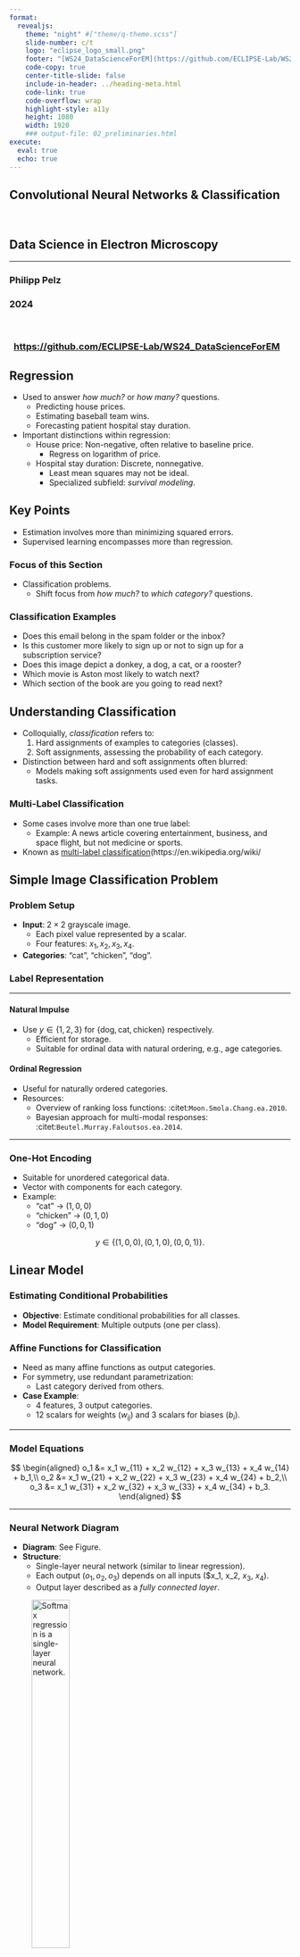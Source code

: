 ```yaml
---
format: 
  revealjs:
    theme: "night" #["theme/q-theme.scss"]
    slide-number: c/t
    logo: "eclipse_logo_small.png"
    footer: "[WS24_DataScienceForEM](https://github.com/ECLIPSE-Lab/WS24_DataScienceForEM)"
    code-copy: true
    center-title-slide: false
    include-in-header: ../heading-meta.html
    code-link: true
    code-overflow: wrap
    highlight-style: a11y
    height: 1080
    width: 1920
    ### output-file: 02_preliminaries.html
execute: 
  eval: true
  echo: true
---
```

## Convolutional Neural Networks & Classification
<br>
<h2> Data Science in Electron Microscopy </h2>

<hr>

<h3> Philipp Pelz </h3>

<h3> 2024 </h3>
<br>

<h3>  &nbsp; [https://github.com/ECLIPSE-Lab/WS24_DataScienceForEM](https://github.com/ECLIPSE-Lab/WS24_DataScienceForEM)
</h3>

##  Regression

- Used to answer *how much?* or *how many?* questions.
  - Predicting house prices.
  - Estimating baseball team wins.
  - Forecasting patient hospital stay duration.
- Important distinctions within regression:
  - House price: Non-negative, often relative to baseline price.
    - Regress on logarithm of price.
  - Hospital stay duration: Discrete, nonnegative.
    - Least mean squares may not be ideal.
    - Specialized subfield: *survival modeling*.

## Key Points

- Estimation involves more than minimizing squared errors.
- Supervised learning encompasses more than regression.

### Focus of this Section

- Classification problems.
  - Shift focus from *how much?* to *which category?* questions.


### Classification Examples

- Does this email belong in the spam folder or the inbox?
- Is this customer more likely to sign up or not to sign up for a subscription service?
- Does this image depict a donkey, a dog, a cat, or a rooster?
- Which movie is Aston most likely to watch next?
- Which section of the book are you going to read next?

## Understanding Classification

- Colloquially, *classification* refers to:
  1. Hard assignments of examples to categories (classes).
  2. Soft assignments, assessing the probability of each category.
- Distinction between hard and soft assignments often blurred:
  - Models making soft assignments used even for hard assignment tasks.

### Multi-Label Classification

- Some cases involve more than one true label:
  - Example: A news article covering entertainment, business, and space flight, but not medicine or sports.
- Known as [multi-label classification](https://en.wikipedia.org/wiki/

## Simple Image Classification Problem

### Problem Setup

- **Input**: $2 \times 2$ grayscale image.
  - Each pixel value represented by a scalar.
  - Four features: $x_1, x_2, x_3, x_4$.
- **Categories**: "cat", "chicken", "dog".

### Label Representation

---

#### Natural Impulse

- Use $y \in \{1, 2, 3\}$ for $\{\text{dog}, \text{cat}, \text{chicken}\}$ respectively.
  - Efficient for storage.
  - Suitable for ordinal data with natural ordering, e.g., age categories.

#### Ordinal Regression

- Useful for naturally ordered categories.
- Resources:
  - Overview of ranking loss functions: :citet:`Moon.Smola.Chang.ea.2010`.
  - Bayesian approach for multi-modal responses: :citet:`Beutel.Murray.Faloutsos.ea.2014`.

---

### One-Hot Encoding

- Suitable for unordered categorical data.
- Vector with components for each category.
- Example:
  - "cat" → $(1, 0, 0)$
  - "chicken" → $(0, 1, 0)$
  - "dog" → $(0, 0, 1)$

$$y \in \{(1, 0, 0), (0, 1, 0), (0, 0, 1)\}.$$


## Linear Model

### Estimating Conditional Probabilities

- **Objective**: Estimate conditional probabilities for all classes.
- **Model Requirement**: Multiple outputs (one per class).

### Affine Functions for Classification

- Need as many affine functions as output categories.
- For symmetry, use redundant parametrization:
  - Last category derived from others.
- **Case Example**:
  - 4 features, 3 output categories.
  - 12 scalars for weights ($w_{ij}$) and 3 scalars for biases ($b_i$).

---

### Model Equations

$$
\begin{aligned}
o_1 &= x_1 w_{11} + x_2 w_{12} + x_3 w_{13} + x_4 w_{14} + b_1,\\
o_2 &= x_1 w_{21} + x_2 w_{22} + x_3 w_{23} + x_4 w_{24} + b_2,\\
o_3 &= x_1 w_{31} + x_2 w_{32} + x_3 w_{33} + x_4 w_{34} + b_3.
\end{aligned}
$$

---

### Neural Network Diagram

- **Diagram**: See Figure.
- **Structure**:
  - Single-layer neural network (similar to linear regression).
  - Each output ($o_1, o_2, o_3$) depends on all inputs ($x_1, x_2, $x_3$, $x_4$).
  - Output layer described as a *fully connected layer*.


![Softmax regression is a single-layer neural network.](../img/softmaxreg.svg){width=40%}


---

### Concise Notation with Vectors and Matrices

- Use vectors and matrices for concise notation:
  - $\mathbf{o} = \mathbf{W} \mathbf{x} + \mathbf{b}$
  - Suited for mathematics and code implementation.

- **Weights and Biases**:
  - Weights gathered into a $3 \times 4$ matrix.
  - Biases $\mathbf{b} \in \mathbb{R}^3$ in a vector.


## The Softmax

### Limitations of Vector-Valued Regression

- Directly minimizing the difference between $\mathbf{o}$ and labels $\mathbf{y}$ has drawbacks:
  - No guarantee that outputs $o_i$ sum to 1 (expected for probabilities).
  - Outputs $o_i$ might be negative or exceed 1 even if they sum to 1.
- These issues complicate the estimation problem and make solutions brittle to outliers.

### Example Problem

- Positive linear dependency between number of bedrooms and likelihood of buying a house:
  - Probability might exceed 1 for a mansion.

---

### Solution: Squish the Outputs

#### Probit Model

- Assume outputs $\mathbf{o}$ are corrupted versions of $\mathbf{y}$:
  - $\mathbf{y} = \mathbf{o} + \mathbf{\epsilon}$, with $\epsilon_i \sim \mathcal{N}(0, \sigma^2)$.
  - Known as the [probit model](https://en.wikipedia.org/wiki/Probit_model), introduced by :citet:`Fechner.1860`.
  - Less effective and harder to optimize compared to softmax.

#### Softmax Function

- Use an exponential function: $P(y = i) \propto \exp o_i$.
  - Ensures nonnegative probabilities.
  - Monotonic relationship: Conditional class probability increases with $o_i$.

- Normalize to ensure probabilities sum to 1:
  - Divide each exponential value by their sum.

---

### Softmax Function

$$\hat{\mathbf{y}} = \mathrm{softmax}(\mathbf{o}) \quad \text{where}\quad \hat{y}_i = \frac{\exp(o_i)}{\sum_j \exp(o_j)}. (1)$$ 

- The largest coordinate of $\mathbf{o}$ corresponds to the most likely class according to $\hat{\mathbf{y}}$.
- Softmax preserves the ordering among its arguments:
  - To determine the highest probability class, compute:

$$
\operatorname*{argmax}_j \hat y_j = \operatorname*{argmax}_j o_j.
$$

---


## Vectorization
### Computational Efficiency with Vectorization

- **Minibatch**: $\mathbf{X} \in \mathbb{R}^{n \times d}$
  - $n$ examples, each with $d$ inputs.

- **Output Categories**: $q$ categories
  - Weights: $\mathbf{W} \in \mathbb{R}^{d \times q}$
  - Bias: $\mathbf{b} \in \mathbb{R}^{1 \times q}$

---

### Vectorized Equations

$$
\begin{aligned}
\mathbf{O} &= \mathbf{X} \mathbf{W} + \mathbf{b}, \\
\hat{\mathbf{Y}} & = \mathrm{softmax}(\mathbf{O}).
\end{aligned}
(2) $$


- **Efficiency**: Converts the dominant operation to matrix-matrix product $\mathbf{X} \mathbf{W}$.
- **Rowwise Softmax**: 
  - Exponentiate entries in each row of $\mathbf{O}$.
  - Normalize by the sum for each row.

---

### Numerical Stability

- **Care Needed**: Avoid overflow/underflow with large numbers.
- **Deep Learning Frameworks**: Handle these issues automatically.


## Loss Function
### Mapping Features to Probabilities

- Goal: Optimize the accuracy of mapping from features $\mathbf{x}$ to probabilities $\mathbf{\hat{y}}$.
- Method: Maximum likelihood estimation.
  - Same concept as used for probabilistic justification of mean squared error loss in normal_distribution_and_squared_loss.

---

### Log-Likelihood

- **Softmax Output**: Vector $\hat{\mathbf{y}}$ interpreted as estimated conditional probabilities:
  - Example: $\hat{y}_1 = P(y=\text{cat} \mid \mathbf{x})$.
- **Dataset Representation**:
  - Features: $\mathbf{X}$
  - Labels: $\mathbf{Y}$ (one-hot encoded).
- **Probability Comparison**:
  - Compare estimated probabilities with actual classes:
  
$$
P(\mathbf{Y} \mid \mathbf{X}) = \prod_{i=1}^n P(\mathbf{y}^{(i)} \mid \mathbf{x}^{(i)}).
$$

- **Factorization**: Assumes each label is drawn independently

---

### Negative Log-Likelihood

$$
-\log P(\mathbf{Y} \mid \mathbf{X}) = \sum_{i=1}^n -\log P(\mathbf{y}^{(i)} \mid \mathbf{x}^{(i)})
= \sum_{i=1}^n l(\mathbf{y}^{(i)}, \hat{\mathbf{y}}^{(i)}),
$$

- **Loss Function**: For any pair of label $\mathbf{y}$ and model prediction $\hat{\mathbf{y}}$ over $q$ classes:

$$
l(\mathbf{y}, \hat{\mathbf{y}}) = - \sum_{j=1}^q y_j \log \hat{y}_j. (3)
$$

---

### Cross-Entropy Loss

- **Definition**: Loss function in (3) is called *cross-entropy loss*.
- **One-Hot Vector**: $\mathbf{y}$ is a one-hot vector of length $q$.
  - Sum over all coordinates $j$ vanishes for all but one term.

### Properties of Cross-Entropy Loss

- **Bounded Below by 0**: Loss $l(\mathbf{y}, \hat{\mathbf{y}})$ is bounded from below by $0$ when $\hat{y}$ is a probability vector.
  - No single entry larger than $1$, negative logarithm cannot be lower than $0$.
  - $l(\mathbf{y}, \hat{\mathbf{y}}) = 0$ only if the actual label is predicted with certainty.
  - Predicting with certainty requires input $o_i$ to go to infinity (or others to negative infinity).

- **Infinite Loss**: Assigning a probability of $0$ incurs infinite loss ($-\log 0 = \infty$).
  - High confidence errors result in infinite loss.

---

## Softmax and Cross-Entropy Loss
:label:`subsec_softmax_and_derivatives`

### Calculation of Softmax and Cross-Entropy Loss

- **Combining Equations**:
  - Plugging (1) into the definition of the loss in (3):

$$
\begin{aligned}
l(\mathbf{y}, \hat{\mathbf{y}}) &=  - \sum_{j=1}^q y_j \log \frac{\exp(o_j)}{\sum_{k=1}^q \exp(o_k)} \\
&= \sum_{j=1}^q y_j \log \sum_{k=1}^q \exp(o_k) - \sum_{j=1}^q y_j o_j \\
&= \log \sum_{k=1}^q \exp(o_k) - \sum_{j=1}^q y_j o_j.
\end{aligned}
$$

---

### Derivative with Respect to Logit $o_j$

$$
\partial_{o_j} l(\mathbf{y}, \hat{\mathbf{y}}) = \frac{\exp(o_j)}{\sum_{k=1}^q \exp(o_k)} - y_j = \mathrm{softmax}(\mathbf{o})_j - y_j.
$$

- **Interpretation**:
  - Derivative is the difference between model probability (softmax) and actual label (one-hot vector).
  - Similar to regression where gradient was the difference between observation $y$ and estimate $\hat{y}$.
  - In exponential family models, gradients of log-likelihood are given by this term, making gradient computation easy.

---

### Distribution Over Outcomes

- **General Case**:
  - Observe entire distribution over outcomes.
  - Label $\mathbf{y}$ as a probability vector (e.g., $(0.1, 0.2, 0.7)$) instead of binary vector.

- **Mathematical Consistency**:
  - The same loss function $l$ in (3) applies.
  - Represents expected value of the loss for a distribution over labels.

### Cross-Entropy Loss

- **Definition**:
  - Measures the number of bits to encode actual observation $\mathbf{y}$ relative to prediction $\hat{\mathbf{y}}$.
  - Commonly used for classification problems.

- **Information Theory**:
  - Basic explanation relates to encoding efficiency.
  - For detailed information, refer to:
    - :citet:`Cover.Thomas.1999`
    - :citet:`mackay2003information`



## Information Theory Basics

Many deep learning papers use intuition and terms from information theory. To make sense of them, we need some common language. This is a survival guide.
*Information theory* deals with the problem of encoding, decoding, transmitting, and manipulating information (also known as data).

### Entropy

- **Central Idea**: Quantify the amount of information contained in data, placing a limit on data compression.
- **Definition**: For a distribution $P$, its *entropy* is:

$$
H[P] = \sum_j - P(j) \log P(j). (1)
$$

---

- **Fundamental Theorem**: To encode data drawn randomly from distribution $P$, we need at least $H[P]$ "nats" to encode it.
  - **Nat**: Equivalent of a bit but using base $e$ instead of base 2.
  - 1 nat ≈ 1.44 bits.

### Surprisal

- **Compression and Prediction**: Easy-to-predict data is easy to compress.
  - Example: A data stream where every token is the same is easy to predict and compress.
- **Surprise**: Greater when an event has a lower assigned probability.
  - Claude Shannon quantified *surprisal* at observing an event $j$ with probability $P(j)$ as $\log \frac{1}{P(j)} = -\log P(j)$.
- **Expected Surprisal**: Entropy defined in Eq (1) is the *expected surprisal* when probabilities match the data-generating process.

## Cross-Entropy Revisited

### Definition and Interpretation

- **Entropy**: The level of surprise experienced by someone who knows the true probability.
- **Cross-Entropy**: The expected surprisal of an observer with subjective probabilities $Q$ upon seeing data generated according to probabilities $P$.
  - Denoted as $H(P, Q)$.
  - Formula: $H(P, Q) \stackrel{\mathrm{def}}{=} \sum_j - P(j) \log Q(j)$.
  - Lowest cross-entropy achieved when $P = Q$: $H(P, P) = H(P)$.

### Cross-Entropy in Classification

- Two perspectives on cross-entropy classification objective:
  1. Maximizing the likelihood of observed data.
  2. Minimizing surprisal (and thus the number of bits) required to communicate the labels.

## Summary and Discussion

### Key Points

- Introduced the first nontrivial loss function for optimizing over *discrete* output spaces.
- Used a probabilistic approach, treating discrete categories as instances of draws from a probability distribution.
- Encountered the softmax activation function, transforming neural network outputs into valid discrete probability distributions.
- Derivative of cross-entropy loss combined with softmax is similar to the derivative of squared error (difference between expected behavior and prediction).
- Briefly touched on connections to statistical physics and information theory.


## Exercises

1. We can explore the connection between exponential families and the softmax in some more depth.
    1. Compute the second derivative of the cross-entropy loss $l(\mathbf{y},\hat{\mathbf{y}})$ for the softmax.
    1. Compute the variance of the distribution given by $\mathrm{softmax}(\mathbf{o})$ and show that it matches the second derivative computed above.
1. Assume that we have three classes which occur with equal probability, i.e., the probability vector is $(\frac{1}{3}, \frac{1}{3}, \frac{1}{3})$.
    1. What is the problem if we try to design a binary code for it?
    1. Can you design a better code? Hint: what happens if we try to encode two independent observations? What if we encode $n$ observations jointly?
1. When encoding signals transmitted over a physical wire, engineers do not always use binary codes. For instance, [PAM-3](https://en.wikipedia.org/wiki/Ternary_signal) uses three signal levels $\{-1, 0, 1\}$ as opposed to two levels $\{0, 1\}$. How many ternary units do you need to transmit an integer in the range $\{0, \ldots, 7\}$? Why might this be a better idea in terms of electronics?

---

1. The [Bradley-Terry model](https://en.wikipedia.org/wiki/Bradley%E2%80%93Terry_model) uses
a logistic model to capture preferences. For a user to choose between apples and oranges one
assumes scores $o_{\mathrm{apple}}$ and $o_{\mathrm{orange}}$. Our requirements are that larger scores should lead to a higher likelihood in choosing the associated item and that
the item with the largest score is the most likely one to be chosen :cite:`Bradley.Terry.1952`.
    1. Prove that the softmax satisfies this requirement.
    1. What happens if you want to allow for a default option of choosing neither apples nor oranges? Hint: now the user has 3 choices.
1. Softmax derives its name from the following mapping: $\mathrm{RealSoftMax}(a, b) = \log (\exp(a) + \exp(b))$.
    1. Prove that $\mathrm{RealSoftMax}(a, b) > \mathrm{max}(a, b)$.
    1. How small can you make the difference between both functions? Hint: without loss of
    generality you can set $b = 0$ and $a \geq b$.
    1. Prove that this holds for $\lambda^{-1} \mathrm{RealSoftMax}(\lambda a, \lambda b)$, provided that $\lambda > 0$.
    1. Show that for $\lambda \to \infty$ we have $\lambda^{-1} \mathrm{RealSoftMax}(\lambda a, \lambda b) \to \mathrm{max}(a, b)$.
    1. What does the soft-min look like?
    1. Extend this to more than two numbers.

---

1. The function $g(\mathbf{x}) \stackrel{\mathrm{def}}{=} \log \sum_i \exp x_i$ is sometimes also referred to as the [log-partition function](https://en.wikipedia.org/wiki/Partition_function_(mathematics)).
    1. Prove that the function is convex. Hint: to do so, use the fact that the first derivative amounts to the probabilities from the softmax function and show that the second derivative is the variance.
    1. Show that $g$ is translation invariant, i.e., $g(\mathbf{x} + b) = g(\mathbf{x})$.
    1. What happens if some of the coordinates $x_i$ are very large? What happens if they're all very small?
    1. Show that if we choose $b = \mathrm{max}_i x_i$ we end up with a numerically stable implementation.
1. Assume that we have some probability distribution $P$. Suppose we pick another distribution $Q$ with $Q(i) \propto P(i)^\alpha$ for $\alpha > 0$.
    1. Which choice of $\alpha$ corresponds to doubling the temperature? Which choice corresponds to halving it?
    1. What happens if we let the temperature converge to $0$?
    1. What happens if we let the temperature converge to $\infty$?


## The Image Classification Dataset

### MNIST Dataset

- **Overview**: Widely used for image classification of handwritten digits.
  - **Reference**: [MNIST dataset](https://en.wikipedia.org/wiki/MNIST_database) :cite:`LeCun.Bottou.Bengio.ea.1998`.
  - **Content**: 60,000 images of $28 \times 28$ pixels resolution (plus a test dataset of 10,000 images).

- **Historical Context**:
  - Released in the 1990s, it was a formidable challenge for machine learning algorithms.
  - Example of state-of-the-art equipment at the time: Sun SPARCStation 5 with 64MB RAM and 5 MFLOPs (AT&T Bell Laboratories, 1995).

- **Impact**:
  - High accuracy on digit recognition was crucial for automating letter sorting for the USPS in the 1990s.
  - Algorithms achieving error rates below 1%:
    - Deep networks like LeNet-5 :cite:`LeCun.Jackel.Bottou.ea.1995`.
    - Support vector machines with invariances :cite:`Scholkopf.Burges.Vapnik.1996`.
    - Tangent distance classifiers :cite:`Simard.LeCun.Denker.ea.1998`.

---

### MNIST as a Benchmark

- **Historical Significance**: Served as the reference for comparing machine learning algorithms for over a decade.
- **Current Relevance**:
  - Simple models achieve classification accuracy over 95%.
  - Unsuitable for distinguishing between stronger and weaker models due to high levels of accuracy.
  - Skewed algorithmic development towards methods that excel with clean datasets.

### Transition to Fashion-MNIST

- **Limitations of MNIST**: More of a sanity check than a benchmark today.
- **ImageNet**:
  - Poses a more relevant challenge :cite:`Deng.Dong.Socher.ea.2009`.
  - Too large for interactive examples and illustrations in this context.
  
---

- **Fashion-MNIST**:
  - Released in 2017 :cite:`Xiao.Rasul.Vollgraf.2017`.
  - Contains images of 10 categories of clothing at $28 \times 28$ pixels resolution.
  - Used as a substitute for MNIST in upcoming sections.




```.python
%matplotlib inline
import time
from d2l import torch as d2l
import torch
import torchvision
from torchvision import transforms

d2l.use_svg_display()
```

### Loading the Dataset

Since it is such a frequently used dataset, all major frameworks provide preprocessed versions of it. We can [**download and read the Fashion-MNIST dataset into memory using built-in framework utilities.**]

```.python
class FashionMNIST(d2l.DataModule):  #@save
    """The Fashion-MNIST dataset."""
    def __init__(self, batch_size=64, resize=(28, 28)):
        super().__init__()
        self.save_hyperparameters()
        trans = transforms.Compose([transforms.Resize(resize),
                                    transforms.ToTensor()])
        self.train = torchvision.datasets.FashionMNIST(
            root=self.root, train=True, transform=trans, download=True)
        self.val = torchvision.datasets.FashionMNIST(
            root=self.root, train=False, transform=trans, download=True)
```

---

### Fashion-MNIST Dataset

- **Content**: Images from 10 categories.
  - Each category represented by:
    - 6,000 images in the training dataset.
    - 1,000 images in the test dataset.

- **Dataset Sizes**:
  - **Training Set**: 60,000 images.
  - **Test Set**: 10,000 images.

- **Purpose of Test Dataset**: Used exclusively for evaluating model performance, not for training.


```.python
data = FashionMNIST(resize=(32, 32))
len(data.train), len(data.val)
```

---

### Image Characteristics

- **Grayscale Images**: Upscaled to $32 \times 32$ pixels resolution.
  - Similar to original MNIST dataset (binary black and white images).

- **Modern Image Data**:
  - Typically has 3 channels (red, green, blue).
  - Hyperspectral images can have over 100 channels (e.g., HyMap sensor has 126 channels).

- **Storage Convention**:
  - Images stored as a $c \times h \times w$ tensor.
  - $c$ = number of color channels.
  - $h$ = height.
  - $w$ = width.


```.python
data.train[0][0].shape
```

The categories of Fashion-MNIST have human-understandable names. 
The following convenience method converts between numeric labels and their names.

```.python
@d2l.add_to_class(FashionMNIST)  #@save
def text_labels(self, indices):
    """Return text labels."""
    labels = ['t-shirt', 'trouser', 'pullover', 'dress', 'coat',
              'sandal', 'shirt', 'sneaker', 'bag', 'ankle boot']
    return [labels[int(i)] for i in indices]
```

### Reading a Minibatch

- **Data Iterator**: Utilizes built-in data iterator for reading from training and test sets.
- **Minibatch Size**: At each iteration, a data iterator reads a minibatch of data with size `batch_size`.
- **Shuffling**: Randomly shuffle the examples for the training data iterator to ensure better training performance.



```.python
@d2l.add_to_class(FashionMNIST)  #@save
def get_dataloader(self, train):
    data = self.train if train else self.val
    return torch.utils.data.DataLoader(data, self.batch_size, shuffle=train,
                                       num_workers=self.num_workers)
```


To see how this works, let's load a minibatch of images by invoking the `train_dataloader` method. It contains 64 images.

```.python
X, y = next(iter(data.train_dataloader()))
print(X.shape, X.dtype, y.shape, y.dtype)
```

### Performance of Data Loading

- **Time to Read Images**: Not extremely fast, but sufficient for our needs.
- **Context**: Processing images with a deep network takes significantly longer than loading them.
- **Conclusion**: The data loader's speed ensures that training a network will not be IO constrained.


```.python
tic = time.time()
for X, y in data.train_dataloader():
    continue
f'{time.time() - tic:.2f} sec'
```
### Visualization

- **Frequent Use**: We'll use the Fashion-MNIST dataset frequently.
- **Convenience Function**: `show_images` function to visualize images and labels.
  - Implementation details in the appendix.

```python
def show_images(imgs, num_rows, num_cols, titles=None, scale=1.5):  #@save
    """Plot a list of images."""
    raise NotImplementedError
```


```.python
@d2l.add_to_class(FashionMNIST)  #@save
def visualize(self, batch, nrows=1, ncols=8, labels=[]):
    X, y = batch
    if not labels:
        labels = self.text_labels(y)
    if tab.selected('mxnet', 'pytorch'):
        d2l.show_images(X.squeeze(1), nrows, ncols, titles=labels)
    if tab.selected('tensorflow'):
        d2l.show_images(tf.squeeze(X), nrows, ncols, titles=labels)
    if tab.selected('jax'):
        d2l.show_images(jnp.squeeze(X), nrows, ncols, titles=labels)

batch = next(iter(data.val_dataloader()))
data.visualize(batch)
```

We are now ready to work with the Fashion-MNIST dataset in the sections that follow.

### Summary

- **Dataset**: Fashion-MNIST
  - Apparel classification dataset with images representing 10 categories.
  - Used to evaluate various network designs from simple linear models to advanced residual networks.

- **Image Data**:
  - Read as a tensor of shape (batch size, number of channels, height, width).
  - Current images are grayscale (visualized with a false color palette for improved visibility).

- **Data Iterators**:
  - Essential for efficient performance.
  - Utilize GPUs for efficient preprocessing tasks like image decompression and video transcoding.
  - Use well-implemented data iterators to leverage high-performance computing and avoid slowing down the training loop.



### Exercises

1. Does reducing the `batch_size` (for instance, to 1) affect the reading performance?
1. The data iterator performance is important. Do you think the current implementation is fast enough? Explore various options to improve it. Use a system profiler to find out where the bottlenecks are.
1. Check out the framework's online API documentation. Which other datasets are available?

## The Base Classification Model
:label:`sec_classification`

- **Observation**: Implementations from scratch and concise implementations using frameworks are similar for both regression and classification.
- **Purpose**: Since many models in this book deal with classification, we aim to add functionalities to support this setting specifically.
- **Base Class**: This section provides a base class for classification models to simplify future code.


```.python
from d2l import torch as d2l
import torch
```

---

### The `Classifier` Class

- **Definition**: `Classifier` class.
- **Validation Step**:
  - Reports both the loss value and classification accuracy on a validation batch.
  - Update every `num_val_batches` batches.
  - Generates averaged loss and accuracy on the whole validation data.
  - Average numbers may not be exact if the last batch contains fewer examples, but this is ignored for simplicity.

```.python
class Classifier(d2l.Module):  #@save
    """The base class of classification models."""
    def validation_step(self, batch):
        Y_hat = self(*batch[:-1])
        self.plot('loss', self.loss(Y_hat, batch[-1]), train=False)
        self.plot('acc', self.accuracy(Y_hat, batch[-1]), train=False)
```

---

By default we use a stochastic gradient descent optimizer, operating on minibatches, just as we did in the context of linear regression.

```.python
@d2l.add_to_class(d2l.Module)  #@save
def configure_optimizers(self):
    return torch.optim.SGD(self.parameters(), lr=self.lr)
```

---

### Accuracy

- **Predicted Probability Distribution**: `y_hat`
  - Choose the class with the highest predicted probability for hard predictions.
  - Example: Gmail categorizing emails into "Primary", "Social", "Updates", "Forums", or "Spam".

- **Correct Predictions**: When predictions match the label class `y`.
  - **Classification Accuracy**: Fraction of correct predictions.
  - Difficult to optimize directly as it is not differentiable, but crucial for performance measurement and benchmarks.
  - Almost always reported when training classifiers.

---

- **Computing Accuracy**:
  - Assume `y_hat` is a matrix with prediction scores for each class in the second dimension.
  - Use `argmax` to get the predicted class index for the largest entry in each row.
  - Compare predicted class with ground-truth `y` elementwise.
  - Convert `y_hat`'s data type to match `y` to ensure correct comparisons.
  - Result: Tensor with 0 (false) and 1 (true) entries.
  - Sum the tensor to get the number of correct predictions.


```.python
@d2l.add_to_class(Classifier)  #@save
def accuracy(self, Y_hat, Y, averaged=True):
    """Compute the number of correct predictions."""
    Y_hat = d2l.reshape(Y_hat, (-1, Y_hat.shape[-1]))
    preds = d2l.astype(d2l.argmax(Y_hat, axis=1), Y.dtype)
    compare = d2l.astype(preds == d2l.reshape(Y, -1), d2l.float32)
    return d2l.reduce_mean(compare) if averaged else compare
```

## Summary

- **Common Problem**: Classification is common enough to warrant its own convenience functions.
- **Central Importance**: *Accuracy* of the classifier.
  - Often the primary measure of performance.
- **Training Objectives**: 
  - Train classifiers to optimize various objectives for statistical and computational reasons.
  - Regardless of the loss function minimized during training, assessing accuracy empirically is crucial.
- **Convenience Method**: Useful to have methods for assessing classifier accuracy.


## Exercises

1. Denote by $L_v$ the validation loss, and let $L_v^q$ be its quick and dirty estimate computed by the loss function averaging in this section. Lastly, denote by $l_v^b$ the loss on the last minibatch. Express $L_v$ in terms of $L_v^q$, $l_v^b$, and the sample and minibatch sizes.
1. Show that the quick and dirty estimate $L_v^q$ is unbiased. That is, show that $E[L_v] = E[L_v^q]$. Why would you still want to use $L_v$ instead?
1. Given a multiclass classification loss, denoting by $l(y,y')$ the penalty of estimating $y'$ when we see $y$ and given a probabilty $p(y \mid x)$, formulate the rule for an optimal selection of $y'$. Hint: express the expected loss, using $l$ and $p(y \mid x)$.

## Softmax Regression Implementation from Scratch
### Implementing Softmax Regression

- **Fundamental Concept**: Softmax regression is a foundational model.
- **Importance**: Essential to understand and implement it yourself.
- **Approach**:
  - Define softmax-specific aspects of the model.
  - Reuse components from the linear regression section, including the training loop.


```.python
from d2l import torch as d2l
import torch
```

---

### The Softmax

- **Key Concept**: Mapping from scalars to probabilities.
- **Sum Operator**: Recall the operation of the sum operator along specific dimensions in a tensor, as discussed in :numref:`subsec_lin-alg-reduction` and :numref:`subsec_lin-alg-non-reduction`.

- **Example**:
  - Given a matrix `X`, sum over all elements by default or over elements in the same axis.
  - The `axis` variable allows for computing row and column sums.



```.python
X = d2l.tensor([[1.0, 2.0, 3.0], [4.0, 5.0, 6.0]])
d2l.reduce_sum(X, 0, keepdims=True), d2l.reduce_sum(X, 1, keepdims=True)
```

---

- **Computing the Softmax**: Requires three steps:
  1. Exponentiation of each term.
  2. Sum over each row to compute the normalization constant for each example.
  3. Division of each row by its normalization constant, ensuring the result sums to 1.

$$
\mathrm{softmax}(\mathbf{X})_{ij} = \frac{\exp(\mathbf{X}_{ij})}{\sum_k \exp(\mathbf{X}_{ik})}.
$$

---

- **Partition Function**:
  - The (logarithm of the) denominator is called the (log) *partition function*.
  - Introduced in [statistical physics](https://en.wikipedia.org/wiki/Partition_function_(statistical_mechanics)) to sum over all possible states in a thermodynamic ensemble.

- **Implementation**: The implementation is straightforward.


```.python
def softmax(X):
    X_exp = d2l.exp(X)
    partition = d2l.reduce_sum(X_exp, 1, keepdims=True)
    return X_exp / partition  ## The broadcasting mechanism is applied here
```

---

- **Input Transformation**: For any input `X`, [**each element is turned into a non-negative number, and each row sums up to 1**], as required for a probability.

- **Caution**:
  - The code above is *not* robust against very large or very small arguments.
  - While sufficient to illustrate the concept, do *not* use this code verbatim for serious purposes.

- **Best Practice**:
  - Deep learning frameworks have built-in protections.
  - Use the built-in softmax functions in deep learning frameworks going forward.


```.python
X = d2l.rand((2, 5))
X_prob = softmax(X)
X_prob, d2l.reduce_sum(X_prob, 1)
```

---

### The Model

- **Softmax Regression Model**: We now have everything needed to implement the softmax regression model.

- **Instance Representation**:
  - Each instance represented by a fixed-length vector.
  - Raw data consists of $28 \times 28$ pixel images.
  - [**Flatten each image, treating them as vectors of length 784.**]

- **Future Improvements**: 
  - Later chapters will introduce convolutional neural networks to exploit spatial structure more effectively.

- **Outputs**:
  - Number of outputs equals the number of classes.
  - (**Dataset has 10 classes, so the network has an output dimension of 10.**)

---

- **Weights and Biases**:
  - Weights: $784 \times 10$ matrix.
  - Biases: $1 \times 10$ dimensional row vector.
  - Initialize weights `W` with Gaussian noise.
  - Initialize biases as zeros.

```.python

class SoftmaxRegressionScratch(d2l.Classifier):
    def __init__(self, num_inputs, num_outputs, lr, sigma=0.01):
        super().__init__()
        self.save_hyperparameters()
        self.W = torch.normal(0, sigma, size=(num_inputs, num_outputs),
                              requires_grad=True)
        self.b = torch.zeros(num_outputs, requires_grad=True)

    def parameters(self):
        return [self.W, self.b]
```

---

### Model Implementation

- **Mapping Input to Output**: 
  - The code below defines the network's mapping from input to output.
  - Each $28 \times 28$ pixel image in the batch is flattened into a vector using `reshape` before passing through the model.

```python
class SoftmaxRegression(nn.Module):
    def __init__(self, num_inputs, num_outputs):
        super(SoftmaxRegression, self).__init__()
        self.linear = nn.Linear(num_inputs, num_outputs)

    def forward(self, X):
        X = X.reshape((-1, 784))  # Flatten each image
        return self.linear(X)
```

```.python
@d2l.add_to_class(SoftmaxRegressionScratch)
def forward(self, X):
    X = d2l.reshape(X, (-1, self.W.shape[0]))
    return softmax(d2l.matmul(X, self.W) + self.b)
```

---

### The Cross-Entropy Loss

- **Common Loss Function**: 
  - The cross-entropy loss function is perhaps the most common in deep learning.
  - Widely used in classification problems, more so than regression problems.

- **Definition**:
  - Cross-entropy takes the negative log-likelihood of the predicted probability assigned to the true label.
  - Avoid Python for-loops for efficiency; use indexing instead.
  - One-hot encoding in $\mathbf{y}$ allows selecting matching terms in $\hat{\mathbf{y}}$.

- **Example**:
  - Create sample data `y_hat` with 2 examples of predicted probabilities over 3 classes and their corresponding labels `y`.
  - Correct labels: $0$ and $2$ (i.e., the first and third class).
  - Use `y` as indices of probabilities in `y_hat` to pick out terms efficiently.

---


```.python
y = d2l.tensor([0, 2])
y_hat = d2l.tensor([[0.1, 0.3, 0.6], [0.3, 0.2, 0.5]])
y_hat[[0, 1], y]
```


Now we can (**implement the cross-entropy loss function**) by averaging over the logarithms of the selected probabilities.

---

```.python
def cross_entropy(y_hat, y):
    return -d2l.reduce_mean(d2l.log(y_hat[list(range(len(y_hat))), y]))

cross_entropy(y_hat, y)
```


```.python
@d2l.add_to_class(SoftmaxRegressionScratch)
def loss(self, y_hat, y):
    return cross_entropy(y_hat, y)
```

## Training

- **Reusing `fit` Method**: Use the `fit` method defined in :numref:`sec_linear_scratch` to [**train the model with 10 epochs.**]
- **Adjustable Hyperparameters**:
  - **Number of epochs** (`max_epochs`)
  - **Minibatch size** (`batch_size`)
  - **Learning rate** (`lr`)
  - These hyperparameters are not learned during the primary training loop but influence model performance.
  
- **Hyperparameter Tuning**:
  - Choose values based on the *validation* split of the data.
  - Evaluate the final model on the *test* split.

- **Evaluation**:
  - Treat the test data of Fashion-MNIST as the validation set.
  - Report validation loss and validation accuracy on this split.

---

```.python
data = d2l.FashionMNIST(batch_size=256)
model = SoftmaxRegressionScratch(num_inputs=784, num_outputs=10, lr=0.1)
trainer = d2l.Trainer(max_epochs=10)
trainer.fit(model, data)
```

### Prediction

Now that training is complete,
our model is ready to [**classify some images.**]

```.python
X, y = next(iter(data.val_dataloader()))
if tab.selected('pytorch', 'mxnet', 'tensorflow'):
    preds = d2l.argmax(model(X), axis=1)
if tab.selected('jax'):
    preds = d2l.argmax(model.apply({'params': trainer.state.params}, X), axis=1)
preds.shape
```

### Error Analysis

- **Focus**: More interested in images labeled *incorrectly*.
- **Visualization**:
  - Compare actual labels (first line of text output) with model predictions (second line of text output).


```.python
wrong = d2l.astype(preds, y.dtype) != y
X, y, preds = X[wrong], y[wrong], preds[wrong]
labels = [a+'\n'+b for a, b in zip(
    data.text_labels(y), data.text_labels(preds))]
data.visualize([X, y], labels=labels)
```

## Summary

- **Experience Gained**:
  - Solving linear regression and classification problems.
  - Reached the state of the art of 1960-1970s statistical modeling.

- **Next Steps**:
  - Learn how to leverage deep learning frameworks.
  - Implement models more efficiently using these frameworks.


## Exercises

1. In this section, we directly implemented the softmax function based on the mathematical definition of the softmax operation. As discussed in :numref:`sec_softmax` this can cause numerical instabilities.
    1. Test whether `softmax` still works correctly if an input has a value of $100$?
    1. Test whether `softmax` still works correctly if the largest of all inputs is smaller than $-100$?
    1. Implement a fix by looking at the value relative to the largest entry in the argument.
1. Implement a `cross_entropy` function that follows the definition of the cross-entropy loss function $\sum_i y_i \log \hat{y}_i$.
    1. Try it out in the code example above.
    1. Why do you think it runs more slowly?
    1. Should you use it? In which cases would it make sense?
    1. What do you need to be careful of? Hint: consider the domain of the logarithm.
1. Is it always a good idea to return the most likely label? For example, would you do this for medical diagnosis? How would you try to address this?
1. Assume that we want to use softmax regression to predict the next word based on some features. What are some problems that might arise from a large vocabulary?
1. Experiment with the hyperparameters of the code above. In particular:
    1. Plot how the validation loss changes as you change the learning rate.
    1. Do the validation and training loss change as you change the minibatch size? How large or small do you need to go before you see an effect?



## Generalization and Overfitting

- **Focus**: Tackling multiclass classification with linear neural networks, softmax functions, and cross-entropy loss.
  - Interpreted model outputs as probabilistic predictions.
  - Derived the cross-entropy loss function (negative log likelihood).
  - Fitted the model to the training set.

- **Goal**: Learn *general patterns* assessed empirically on previously unseen data (the test set).
  - High accuracy on the training set is meaningless if it only reflects memorization.

- **Problem with Memorization**:
  - Perfect accuracy on the training set can be achieved by memorizing the dataset.
  - Memorization doesn't help classify new examples.
  - Without further guidance, new examples might require random guessing.

---

- **Key Questions**:
  1. How many test examples are needed to precisely estimate the accuracy of classifiers on the underlying population?
  2. What happens if we keep evaluating models on the same test set repeatedly?
  3. Why should fitting our linear models to the training set fare better than naive memorization?

## Overfitting and Generalization

- **Previous Coverage**:
  - Basics of overfitting and generalization discussed in :numref:`sec_generalization_basics` in the context of linear regression.
  
- **Current Chapter**:
  - Delve deeper into foundational ideas of statistical learning theory.
  - Explore guarantees of generalization *a priori*.

- **Generalization Guarantees**:
  - For many models, we can guarantee generalization within an upper bound $\epsilon$ on the generalization gap.
  - Determine the required number of samples $n$ to ensure the empirical error lies within $\epsilon$ of the true error, for any data generating distribution.
  
---

- **Practical Utility**:
  - These guarantees are profound but limited in practical use for deep learning practitioners.
  - Ensuring generalization of deep neural networks *a priori* would require an absurd number of examples (potentially trillions).
  - In practice, deep neural networks generalize well with far fewer examples (thousands).

- **Practical Approach**:
  - Forgo *a priori* guarantees.
  - Employ methods based on past performance on similar problems.
  - Certify generalization *post hoc* through empirical evaluations.

- **Future Discussion**:
  - Revisit generalization in :numref:`chap_perceptrons`.
  - Provide an introduction to the scientific literature explaining why deep neural networks generalize in practice.


## The Test Set

- **Role of Test Sets**:
  - Used as the gold standard method for assessing generalization error.
  
- **Focus**:
  - Discuss properties of generalization error estimates using a fixed classifier $f$.
  - Assume a *fresh* dataset of examples $\mathcal{D} = {(\mathbf{x}^{(i)},y^{(i)})}_{i=1}^n$ not used to train the classifier.

- **Empirical Error**:
  - Fraction of instances where the prediction $f(\mathbf{x}^{(i)})$ disagrees with the true label $y^{(i)}$.
  - Given by:

$$\epsilon_\mathcal{D}(f) = \frac{1}{n}\sum_{i=1}^n \mathbf{1}(f(\mathbf{x}^{(i)}) \neq y^{(i)}).$$

---

- **Population Error**:
  - Expected fraction of examples in the underlying population (distribution $P(X,Y)$) where the classifier disagrees with the true label.
  - Given by:

$$\epsilon(f) =  E_{(\mathbf{x}, y) \sim P} \mathbf{1}(f(\mathbf{x}) \neq y) =
\int\int \mathbf{1}(f(\mathbf{x}) \neq y) p(\mathbf{x}, y) \;d\mathbf{x} dy.$$

## Estimating Population Error

- **Population Error**:
  - $\epsilon(f)$ is the actual quantity of interest but cannot be directly observed.
  - Similar to estimating the average height in a large population without measuring every individual.

- **Empirical Error as Estimator**:
  - Test set $\mathcal{D}$ is statistically representative of the population.
  - $\epsilon_\mathcal{D}(f)$ serves as a statistical estimator of $\epsilon(f)$.

---

- **Mean Estimation**:
  - Estimating population error is a classic problem of mean estimation (see :numref:`sec_prob`).
  - Central limit theorem: With $n$ random samples drawn from any distribution with mean $\mu$ and standard deviation $\sigma$, the sample average $\hat{\mu}$ approximates a normal distribution centered at $\mu$ with standard deviation $\sigma/\sqrt{n}$.

- **Convergence Rate**:
  - As the number of examples grows, test error $\epsilon_\mathcal{D}(f)$ approaches true error $\epsilon(f)$ at a rate of $\mathcal{O}(1/\sqrt{n})$.
  - To estimate test error twice as precisely, collect four times as large a test set.
  - To reduce test error by a factor of one hundred, collect ten thousand times as large a test set.

---

- **Bernoulli Random Variable**:
  - Random variable $\mathbf{1}(f(X) \neq Y)$ can take values 0 and 1 (Bernoulli random variable).
  - Parameter indicating probability of value 1 is the true error rate $\epsilon(f)$.
  - Variance $\sigma^2$ of a Bernoulli distribution is $\epsilon(f)(1-\epsilon(f))$.
  - Variance is highest when the true error rate is close to 0.5 and lower when close to 0 or 1.

- **Asymptotic Standard Deviation**:
  - Asymptotic standard deviation of $\epsilon_\mathcal{D}(f)$ over $n$ test samples cannot be greater than $\sqrt{0.25/n}$.

## Estimating Population Error (Continued)

- **Finite Sample Considerations**:
  - Asymptotic rate characterizes behavior as test set size approaches infinity.
  - For $\epsilon_\mathcal{D}(f)$ to approximate $\epsilon(f)$ within $\pm 0.01$ (one standard deviation), collect roughly 2500 samples.
  - For a 95% confidence interval ($\epsilon_\mathcal{D}(f) \in \epsilon(f) \pm 0.01$), collect 10000 samples.

- **Popular Benchmarks**:
  - Test set sizes for many popular benchmarks in machine learning are around 10000 samples.
  - Improvements of $0.01$ in error rates are significant, especially when error rates are close to $0$.

---

- **Finite Sample Bounds**:
  - Asymptotic analysis provides general insights but for finite samples, use Hoeffding's inequality:

$$P(\epsilon_\mathcal{D}(f) - \epsilon(f) \geq t) < \exp\left( - 2n t^2 \right).$$

- **Example Calculation**:
  - To conclude with 95% confidence that $\epsilon_\mathcal{D}(f)$ is within $0.01$ of $\epsilon(f)$, roughly 15000 examples are needed (compared to 10000 from asymptotic analysis).

- **General Trend**:
  - Finite sample guarantees are more conservative but not drastically different from asymptotic estimates.
  - Asymptotic analysis remains useful for providing ballpark figures.


## Test Set Reuse

- **Empirical ML Research**:
  - Models developed and validated based on test set performance.
  - Evaluate test error $\epsilon_\mathcal{D}(f)$ for any fixed classifier $f$ to understand population error $\epsilon(f)$.

- **Training Initial Model**:
  - Train model $f_1$ with an appropriate number of test examples.
  - Use a validation set for preliminary analysis, hyperparameter tuning, and model selection.
  - Evaluate $f_1$ on the test set, report unbiased population error estimate with confidence interval.

---

- **Developing New Models**:
  - Develop a new model $f_2$ and tune it on the validation set.
  - Prepare to evaluate $f_2$ but realize the test set has already been used.

- **Issues with Test Set Reuse**:
  - Original test set $\mathcal{D}$ was designed for a single classifier $f$.
  - Evaluating multiple classifiers $f_1, ..., f_k$ on the same test set introduces the problem of false discovery.
  - With multiple classifiers, the probability of at least one misleading result increases.
  - Example: With 20 classifiers, ensuring no misleading score is challenging.

- **Multiple Hypothesis Testing**:
  - Evaluating multiple hypotheses on the same dataset can lead to misleading conclusions.
  - Persistent problem in scientific research despite extensive statistical literature.


## Concerns with Test Set Reuse

- **Distrusting Subsequent Evaluations**:
  - Initial analysis assumes the classifier was chosen without contact with the test set.
  - Testing multiple functions and using the test set performance of $f_1$ to choose $f_2$ introduces bias.

- **Adaptive Overfitting**:
  - Occurs when information from the test set leaks to the modeler.
  - Once leaked, the test set can no longer be a true test set.
  - Topic of interest in learning theory and statistics :cite:`dwork2015preserving`.

---

- **Practical Guidance**:
  - Create and use real test sets.
  - Consult test sets infrequently.
  - Account for multiple hypothesis testing when reporting confidence intervals.
  - Increase vigilance when stakes are high and dataset size is small.

- **Benchmark Challenges**:
  - Maintain several test sets.
  - Demote old test sets to validation sets after each round.


## Statistical Learning Theory

- **Importance of Test Sets**:
  - *Test sets are all that we really have* for evaluating generalization.
  - Seldom possess a true test set; often, someone else has already used it.
  - Even with a true test set, evaluating subsequent models can be frustrating and unreliable.

- **Limitations of Test Sets**:
  - Only provide *post hoc* evidence of generalization.
  - Do not provide *a priori* reasons to expect generalization.

- **Appeal of Statistical Learning Theory**:
  - Aims to elucidate principles explaining why/when models trained on empirical data generalize to unseen data.
  - Primary aim: bound the generalization gap, relating model properties to dataset size.

---

- **Empirical vs. True Error**:
  - Learning theorists seek to bound the difference between the *empirical error* $\epsilon_\mathcal{S}(f_\mathcal{S})$ on training set $\mathcal{S}$ and the *true error* $\epsilon(f_\mathcal{S})$ on the population.
  - Different from evaluation of a fixed classifier on a separate test set.

- **Challenges with Classifier Collections**:
  - Easy to estimate error for a single fixed classifier.
  - Difficult to estimate error accurately when considering collections of classifiers.
  - High probability of at least one classifier in the collection having a misleadingly low error.

- **Function Class Considerations**:
  - When choosing a classifier from a set of functions $\mathcal{F}$, there's a risk of selecting one with a grossly underestimated population error.
  - Linear models with continuously valued parameters typically involve choosing from an infinite class of functions ($|\mathcal{F}| = \infty$).


## Statistical Learning Theory (Continued)

- **Uniform Convergence**:
  - Ambitious solution: develop tools for proving uniform convergence.
  - Goal: Empirical error rate for every classifier in the class $\mathcal{F}$ converges to its true error rate with high probability.
  - Theoretical principle: With probability at least $1-\delta$, no classifier's error rate $\epsilon(f)$ will be misestimated by more than some small amount $\alpha$.

- **Model Class Flexibility**:
  - Not all model classes $\mathcal{F}$ can achieve uniform convergence.
  - Example: Class of memorizers (always achieve empirical error $0$ but fail on the population).
  - Tradeoff: Flexible (high variance) models fit training data well but risk overfitting. Rigid (high bias) models generalize well but risk underfitting.

---

- **Central Question**:
  - Quantify where a model sits on the bias-variance spectrum.
  - Provide guarantees on model performance.

- **Vapnik-Chervonenkis (VC) Dimension**:
  - Series of seminal papers by Vapnik and Chervonenkis extended theory on convergence of relative frequencies.
  - VC dimension measures the complexity (flexibility) of a model class.
  - Key result: Bound on the difference between empirical error and population error as a function of VC dimension and number of samples:

$$
P\left(R[p, f] - R_\mathrm{emp}[\mathbf{X}, \mathbf{Y}, f] < \alpha\right) \geq 1-\delta
\ \text{ for }\ \alpha \geq c \sqrt{(\mathrm{VC} - \log \delta)/n}.
$$

## Statistical Learning Theory (Continued)

- **Key Parameters**:
  - $\delta > 0$: Probability that the bound is violated.
  - $\alpha$: Upper bound on the generalization gap.
  - $n$: Dataset size.
  - $c > 0$: Constant depending on the scale of the loss.

- **Using the Bound**:
  - Plug in desired values of $\delta$ and $\alpha$ to determine the required number of samples.

- **VC Dimension**:
  - Measures the largest number of data points for which any arbitrary (binary) labeling can be assigned and find a model $f$ in the class that agrees with that labeling.
  - Example: Linear models on $d$-dimensional inputs have VC dimension $d+1$.
    - A line can assign any possible labeling to three points in two dimensions, but not to four.

---

- **Practical Considerations**:
  - The theory can be overly pessimistic for complex models.
  - Obtaining the guarantee typically requires more examples than actually needed to achieve the desired error rate.
  - Fixing the model class and $\delta$, the error rate decays with the usual $\mathcal{O}(1/\sqrt{n})$ rate.

- **Generalization Gap**:
  - While we may not do better in terms of $n$, varying the model class can present a pessimistic picture of the generalization gap.

## Summary

- **Model Evaluation**:
  - Use a test set of previously unseen data for evaluation.
  - Test set evaluations provide an unbiased estimate of true error.
  - Converge at the $\mathcal{O}(1/\sqrt{n})$ rate as the test set grows.
  - Provide approximate confidence intervals based on asymptotic distributions or conservative finite sample guarantees.

- **Challenges with Test Sets**:
  - Often not true test sets (used repeatedly by multiple researchers).
  - Multiple evaluations on the same test set make controlling for false discovery difficult.
  - Significance of the problem depends on holdout set size and usage.
  - Good practice: curate real test sets (or multiple) and use them conservatively.

---

- **Statistical Learning Theory**:
  - Developed methods for guaranteeing uniform convergence over a model class.
  - Uniform convergence ensures that every model's empirical error converges to its true error simultaneously.
  - Allows for choosing the model that minimizes training error with confidence in its generalization.

- **VC Dimension**:
  - Introduced by Vladimir Vapnik and Alexey Chervonenkis.
  - Measures the complexity of a model class.
  - Provides uniform convergence results for all models in a VC class.
  - Training errors for all models in the class grow closer to their true errors at $\mathcal{O}(1/\sqrt{n})$ rates.

---

- **Alternative Complexity Measures**:
  - Numerous measures proposed for generalization guarantees (see :citet:`boucheron2005theory` for detailed discussion).
  - Useful in statistical theory but less effective for explaining deep neural networks' generalization.

- **Deep Neural Networks**:
  - Often have millions of parameters and can assign random labels to large datasets.
  - Generalize well on practical problems, often better when larger and deeper, despite larger VC dimensions.
  - Next chapter will revisit generalization in the context of deep learning.

## Exercises

1. If we wish to estimate the error of a fixed model $f$
   to within $0.0001$ with probability greater than 99.9%,
   how many samples do we need?
1. Suppose that somebody else possesses a labeled test set
   $\mathcal{D}$ and only makes available the unlabeled inputs (features).
   Now suppose that you can only access the test set labels
   by running a model $f$ (no restrictions placed on the model class)
   on each of the unlabeled inputs
   and receiving the corresponding error $\epsilon_\mathcal{D}(f)$.
   How many models would you need to evaluate
   before you leak the entire test set
   and thus could appear to have error $0$,
   regardless of your true error?
1. What is the VC dimension of the class of $5^\mathrm{th}$-order polynomials?
1. What is the VC dimension of axis-aligned rectangles on two-dimensional data?

## Environment and Distribution Shift

- **Context**:
  - Previous sections focused on fitting models to datasets.
  - Did not consider where data originates or the ultimate use of model outputs.

- **Common Pitfall**:
  - Rushing to develop models without considering data origins and usage.
  - Leads to failed deployments when data distribution shifts.

- **Distribution Shift Issues**:
  - Models perform well on test sets but fail in deployment.
  - Deployment can perturb data distribution.
  - Example: Loan repayment model using footwear as a feature might cause behavior change without improving credit-worthiness.

--- 

- **Critical Considerations**:
  - Decision-making based on model outputs can alter the environment.
  - Awareness of such impacts is crucial for responsible use of machine learning.

- **Mitigating Distribution Shift**:
  - Expose common concerns and stimulate critical thinking.
  - Detect situations early and mitigate damage.
  - Use machine learning responsibly.

- **Solutions**:
  - Simple: Ask for the "right" data.
  - Technically difficult: Implement reinforcement learning systems.
  - Ethical: Address philosophical questions about algorithm application.

## Types of Distribution Shift

- **Focus**:
  - Passive prediction setting.
  - Ways data distributions might shift.
  - Salvaging model performance.

- **Classic Setup**:
  - Training data sampled from distribution $p_S(\mathbf{x}, y)$.
  - Test data drawn from a different distribution $p_T(\mathbf{x}, y)$.
  - Learning a robust classifier is impossible without assumptions on how $p_S$ and $p_T$ relate.

---

- **Example**:
  - Binary classification (dogs vs. cats).
  - If $p_S(\mathbf{x}) = p_T(\mathbf{x})$ but $p_S(y \mid \mathbf{x}) = 1 - p_T(y \mid \mathbf{x})$, labels are flipped without changing the input distribution.
  - Impossible to distinguish from a setting where the distribution did not change.

- **Restricted Assumptions**:
  - Under certain assumptions, algorithms can detect shifts.
  - Algorithms can sometimes adapt on the fly, improving classifier accuracy.

## Covariate Shift

- **Definition**:
  - Covariate shift occurs when the distribution of inputs changes over time, but the labeling function ($P(y \mid \mathbf{x})$) does not change.
  - The problem arises due to a shift in the distribution of the covariates (features).

- **Causality**:
  - Covariate shift is a natural assumption when $\mathbf{x}$ causes $y$.

---

- **Example**: Distinguishing cats and dogs.
  - **Training Data**: 
    - Consists of photos (see :numref:`fig_cat-dog-train`).
    ![Training data for distinguishing cats and dogs.](../img/cat-dog-train.svg)
    :label:`fig_cat-dog-train`

---

  - **Test Data**: 
    - Consists of cartoons (see :numref:`fig_cat-dog-test`).
    ![Test data for distinguishing cats and dogs.](../img/cat-dog-test.svg)
    :label:`fig_cat-dog-test`

- **Challenges**:
  - Training on a dataset with different characteristics from the test set can cause issues.
  - Requires a coherent plan to adapt to the new domain.


## Label Shift

- **Definition**:
  - Label shift occurs when the label marginal $P(y)$ can change, but the class-conditional distribution $P(\mathbf{x} \mid y)$ remains fixed across domains.
  - Assumption to make when $y$ causes $\mathbf{x}$.

- **Example**:
  - Predicting diagnoses given symptoms.
  - Relative prevalence of diagnoses changes over time, but diseases cause symptoms.

---

- **Simultaneous Occurrence**:
  - Label shift and covariate shift can hold simultaneously in degenerate cases.
  - When the label is deterministic, covariate shift assumption is satisfied even when $y$ causes $\mathbf{x}$.

- **Methodological Advantage**:
  - Methods based on label shift assumption often involve manipulating low-dimensional objects (labels).
  - This is advantageous in deep learning where inputs are high-dimensional.

## Concept Shift

- **Definition**:
  - Concept shift occurs when the definitions of labels change over time or across different contexts.
  - Example: Categories like diagnostic criteria for mental illness, fashion trends, and job titles.

- **Example**:
  - Geographic variation in names for *soft drinks* in the United States (see :numref:`fig_popvssoda`).

---

![Concept shift on soft drink names in the United States.](../img/popvssoda.png){width=700px}
`fig_popvssoda`

- **Challenges**:
  - $P(y \mid \mathbf{x})$ can vary depending on location (e.g., machine translation systems).
  - Concept shift can be subtle and hard to detect.
  - Shift often occurs gradually, either temporally or geographically.

### Examples of Distribution Shift

Before delving into formalism and algorithms, let's discuss some concrete situations where covariate or concept shift might not be obvious.

## Nonstationary Distributions

- **Definition**:
  - Distribution changes slowly over time (nonstationary).
  - Model is not updated frequently enough.

- **Examples**:
  - Computational advertising model not updated with new devices (e.g., iPad launch).
  - Spam filter that fails to adapt to new spam tactics.
  - Product recommendation system recommending seasonal items out of season (e.g., Santa hats after Christmas).

## Correction of Distribution Shift

- **Overview**:
  - Training and test distributions $P(\mathbf{x}, y)$ often differ.
  - Sometimes models work despite distribution shifts; other times, principled strategies are needed.

#### Empirical Risk and Risk
:label:`subsec_empirical-risk-and-risk`

- **Model Training**:
  - Iterate over features and labels of training data $\{(\mathbf{x}_1, y_1), \ldots, (\mathbf{x}_n, y_n)\}$.
  - Update model parameters $f$ after every minibatch.

- **Empirical Risk Minimization**:
  - Minimize the loss on the training data:

---

$$\mathop{\mathrm{minimize}}_f \frac{1}{n} \sum_{i=1}^n l(f(\mathbf{x}_i), y_i),$$
:eqlabel:`eq_empirical-risk-min`

  - $l$: Loss function measuring "how bad" the prediction $f(\mathbf{x}_i)$ is given the label $y_i$.
  - *Empirical risk*: Average loss over the training data to approximate the *risk*.
  - *Risk*: Expectation of the loss over the entire population of data drawn from true distribution $p(\mathbf{x}, y)$.

$$E_{p(\mathbf{x}, y)} [l(f(\mathbf{x}), y)] = \int\int l(f(\mathbf{x}), y) p(\mathbf{x}, y) \;d\mathbf{x}dy.$$
:eqlabel:`eq_true-risk`

- **Practical Strategy**:
  - In practice, we cannot obtain the entire population of data.
  - *Empirical risk minimization* is used to approximate minimizing the risk.

## Covariate Shift Correction

- **Goal**: Estimate $P(y \mid \mathbf{x})$ using labeled data $(\mathbf{x}_i, y_i)$ drawn from a *source distribution* $q(\mathbf{x})$ instead of the *target distribution* $p(\mathbf{x})$.
- **Dependency Assumption**: Conditional distribution does not change: $p(y \mid \mathbf{x}) = q(y \mid \mathbf{x})$.

- **Risk Correction**:
  - Use the identity to reweigh each data example:

$$
\begin{aligned}
\int\int l(f(\mathbf{x}), y) p(y \mid \mathbf{x})p(\mathbf{x}) \;d\mathbf{x}dy =
\int\int l(f(\mathbf{x}), y) q(y \mid \mathbf{x})q(\mathbf{x})\frac{p(\mathbf{x})}{q(\mathbf{x})} \;d\mathbf{x}dy.
\end{aligned}
$$

---

- **Weight Calculation**:
  - Reweigh each example by the ratio $\beta_i = \frac{p(\mathbf{x}_i)}{q(\mathbf{x}_i)}$.
  - Train the model using *weighted empirical risk minimization*:

$$\mathop{\mathrm{minimize}}_f \frac{1}{n} \sum_{i=1}^n \beta_i l(f(\mathbf{x}_i), y_i).$$
(4)

---

- **Estimating the Ratio**:
  - Estimate the ratio $\frac{p(\mathbf{x})}{q(\mathbf{x})}$.
  - Requires samples from both distributions: true $p(\mathbf{x})$ (e.g., test data) and training set $q(\mathbf{x})$.
  - Only need features $\mathbf{x} \sim p(\mathbf{x})$, not labels $y \sim p(y)$.

- **Effective Approach**: Logistic Regression
  - Learn a classifier to distinguish between data drawn from $p(\mathbf{x})$ and data drawn from $q(\mathbf{x})$.
  - If instances are indistinguishable, they are equally likely from either distribution.
  - Well-discriminated instances should be significantly overweighted or underweighted accordingly.

## Covariate Shift Correction

- **Assumption**: Equal number of instances from distributions $p(\mathbf{x})$ and $q(\mathbf{x})$.
- **Labels**: 
  - $z = 1$ for data from $p$.
  - $z = -1$ for data from $q$.

- **Probability in Mixed Dataset**:
  - $$P(z=1 \mid \mathbf{x}) = \frac{p(\mathbf{x})}{p(\mathbf{x})+q(\mathbf{x})}$$
  - $$\frac{P(z=1 \mid \mathbf{x})}{P(z=-1 \mid \mathbf{x})} = \frac{p(\mathbf{x})}{q(\mathbf{x})}$$

- **Logistic Regression Approach**:
  - $$P(z=1 \mid \mathbf{x})=\frac{1}{1+\exp(-h(\mathbf{x}))}$$
  - Weight Calculation: $$\beta_i = \exp(h(\mathbf{x}_i))$$

---

- **Steps to Correct Covariate Shift**:
  1. Distinguish between data from both distributions.
  2. Perform weighted empirical risk minimization using weights $\beta_i$.

- **Correction Algorithm**:
  - **Training Set**: $\{(\mathbf{x}_1, y_1), \ldots, (\mathbf{x}_n, y_n)\}$
  - **Unlabeled Test Set**: $\{\mathbf{u}_1, \ldots, \mathbf{u}_m\}$
  - **Assumption**:
    - $\mathbf{x}_i$ for $1 \leq i \leq n$ drawn from source distribution.
    - $\mathbf{u}_i$ for $1 \leq i \leq m$ drawn from target distribution.

  - **Prototypical Algorithm**:
    1. **Step 1**: Use logistic regression to estimate the weights $\beta_i$.
    2. **Step 2**: Apply weighted empirical risk minimization with the weights $\beta_i$.

---

1. Generate a binary-classification training set: $\{(\mathbf{x}_1, -1), \ldots, (\mathbf{x}_n, -1), (\mathbf{u}_1, 1), \ldots, (\mathbf{u}_m, 1)\}$.
2. Train a binary classifier using logistic regression to get function $h$.
3. Weigh training data using $\beta_i = \exp(h(\mathbf{x}_i))$ or better $\beta_i = \min(\exp(h(\mathbf{x}_i)), c)$ for some constant $c$.
4. Use weights $\beta_i$ for training on $\{(\mathbf{x}_1, y_1), \ldots, (\mathbf{x}_n, y_n)\}$ in (4).

**Crucial Assumption**:
- For this scheme to work, each data example in the target distribution must have a nonzero probability of occurring at training time.
- If $p(\mathbf{x}) > 0$ but $q(\mathbf{x}) = 0$, the corresponding importance weight would be infinity.

## Label Shift Correction

- **Assumption**: Classification task with $k$ categories.
  - $q$ and $p$ are the source (training) and target (test) distributions, respectively.
  - Label distribution shifts: $q(y) \neq p(y)$.
  - Class-conditional distribution remains the same: $q(\mathbf{x} \mid y) = p(\mathbf{x} \mid y)$.

- **Risk Correction**:
  - Use the following identity:

$$
\begin{aligned}
\int\int l(f(\mathbf{x}), y) p(\mathbf{x} \mid y)p(y) \;d\mathbf{x}dy =
\int\int l(f(\mathbf{x}), y) q(\mathbf{x} \mid y)q(y)\frac{p(y)}{q(y)} \;d\mathbf{x}dy.
\end{aligned}
$$

---

- **Label Likelihood Ratios**:
  - Importance weights: $\beta_i = \frac{p(y_i)}{q(y_i)}$.

- **Estimation of Weights**:
  - Use a good model on the source distribution to get consistent estimates of these weights.
  - Inputs are high-dimensional (e.g., images), labels are simpler (e.g., categories).

- **Confusion Matrix**:
  - Compute confusion matrix $\mathbf{C}$ using the validation set.
  - $\mathbf{C}$ is a $k \times k$ matrix: columns are true labels, rows are predicted categories.
  - Each cell $c_{ij}$ is the fraction of predictions where the true label was $j$ and predicted label was $i$.

- **Estimating Target Label Distribution**:
  - Average model predictions on test data to get mean model outputs $\mu(\hat{\mathbf{y}})$.
  - $\mu(\hat{y}_i)$: fraction of predictions where the model predicted $i$.

---

- **Linear System**:
  - Estimate test set label distribution by solving $\mathbf{C} p(\mathbf{y}) = \mu(\hat{\mathbf{y}})$.
  - Solution: $p(\mathbf{y}) = \mathbf{C}^{-1} \mu(\hat{\mathbf{y}})$ if $\mathbf{C}$ is invertible.

- **Calculating Weights**:
  - Estimate $q(y)$ from source data.
  - For any training example $i$ with label $y_i$, calculate weight $\beta_i = \frac{p(y_i)}{q(y_i)}$.
  - Use weights in weighted empirical risk minimization in (4).


## Concept Shift Correction

- **Challenge**:
  - Concept shift is harder to correct in a principled manner.
  - Example: Shift from distinguishing cats vs. dogs to white vs. black animals may require new labels and training from scratch.
  - Extreme shifts are rare; usually, the task changes slowly over time.

- **Examples**:
  - **Computational Advertising**: New products are launched, old products become less popular. Distribution over ads and their popularity changes gradually.
  - **Traffic Cameras**: Lenses degrade gradually due to environmental wear, affecting image quality progressively.
  - **News Content**: Changes gradually with new stories appearing while most news remains unchanged.

---

- **Approach**:
  - Use existing network weights and perform a few update steps with new data to adapt to gradual changes, rather than training from scratch.

## A Taxonomy of Learning Problems

- **Overview**:
  - Consider other aspects of machine learning problem formulation with knowledge on dealing with distribution changes.

#### Batch Learning

- **Definition**: 
  - Training a model $f(\mathbf{x})$ using a batch of training features and labels $\{(\mathbf{x}_1, y_1), \ldots, (\mathbf{x}_n, y_n)\}$.
  - Model is deployed to score new data $(\mathbf{x}, y)$ drawn from the same distribution.
  
- **Example**:
  - Train a cat detector with pictures of cats and dogs.
  - Deploy as part of a smart catdoor system, which is then installed and never updated again.

#### Online Learning

- **Definition**:
  - Data $(\mathbf{x}_i, y_i)$ arrives one sample at a time.
  - Observe $\mathbf{x}_i$, estimate $f(\mathbf{x}_i)$, then observe $y_i$ and update the model based on the incurred loss.

---

- **Example**:
  - Predict tomorrow's stock price, trade based on the estimate, and learn from the profit or loss at the end of the day.
  
- **Cycle**:

$$
\mathrm{model} ~ f_t \longrightarrow
\mathrm{data} ~ \mathbf{x}_t \longrightarrow
\mathrm{estimate} ~ f_t(\mathbf{x}_t) \longrightarrow\\
\mathrm{observation} ~ y_t \longrightarrow
\mathrm{loss} ~ l(y_t, f_t(\mathbf{x}_t)) \longrightarrow
\mathrm{model} ~ f_{t+1}
$$

---

#### Control

- **Definition**:
  - Environment remembers previous actions, influencing current observations.
  
- **Examples**:
  - **PID Controller**: Adjusts heating based on previous boiler temperatures.
  - **User Behavior**: Depends on previously shown news articles.

- **Applications**:
  - Model the environment to make decisions less random.
  - Used for automatic hyperparameter tuning to improve model performance :cite:`Shao.Yao.Sun.ea.2020`.

---

#### Considering the Environment

- **Key Distinction**:
  - Strategies for stationary environments may not work when environments adapt.
  
- **Example**:
  - Arbitrage opportunity disappears once exploited by a trader.
  
- **Algorithm Selection**:
  - Environment changes determine suitable algorithms.
  - Slow changes: Force estimates to change slowly.
  - Instantaneous but infrequent changes: Make allowances for sudden shifts.
  
- **Crucial Knowledge**:
  - Understanding environment dynamics is essential for dealing with concept shift.

## Summary

- **Distribution Shift**:
  - Training and test sets may come from different distributions.
  - This mismatch is known as distribution shift.

- **Risk and Empirical Risk**:
  - Risk: Expectation of the loss over the entire population drawn from the true distribution (usually unavailable).
  - Empirical Risk: Average loss over the training data, used to approximate risk.
  - Practical approach: Perform empirical risk minimization.

---

- **Covariate and Label Shift**:
  - These types of shifts can be detected and corrected for at test time under corresponding assumptions.
  - Ignoring these biases can lead to problematic performance during testing.

- **Environment Response**:
  - The environment may remember automated actions and respond in unexpected ways.
  - Important to consider this when building models.
  - Continuously monitor live systems to ensure models and environments do not become entangled in unanticipated ways.





